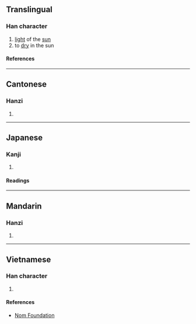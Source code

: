 {{character info/new}}
==Translingual==

===Han character===
{{Han char|rn=72|rad=日|as=06|sn=10|four=61016|canj=AMAM|ids=⿰日亘}}

# [[light]] of the [[sun]]
# to [[dry]] in the sun

====References====
{{Han ref|kx=0494.260|dkj=13893|dj=0860.030|hdz=21506.040|uh=6645}}

----

==Cantonese==

===Hanzi===
{{yue-hanzi|jyut=[[hyun1]], [[syun2]]|y=hyun1, syun2}}

# {{rfdef|yue|sort=日06}}

----

==Japanese==

===Kanji===
{{ja-kanji|grade=|rs=日06}}

# {{rfdef|ja|sort=日06}}

====Readings====
{{ja-readings
|on=けん, かん
|kun=あきらか
}}

----

==Mandarin==

===Hanzi===
{{cmn-hanzi|pin=[[xuǎn]] ([[xuan3]])|wg=hsüan<sup>3</sup>}}

# {{rfdef|cmn|sort=日06}}

----

==Vietnamese==

===Han character===
{{vi-readings|rs=日06|reading=huyễn}}

# {{rfdef|vi|sort=日06}}

====References====
* [http://nomfoundation.org/common/nom_details.php?codepoint=6645 Nom Foundation]